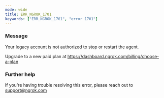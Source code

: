 ```yaml
---
mode: wide
title: ERR_NGROK_1701
keywords: ["ERR_NGROK_1701", "error 1701"]
---
```



### Message

Your legacy account is not authorized to stop or restart the agent.

Upgrade to a new paid plan at https://dashboard.ngrok.com/billing/choose-a-plan

<ErrorDetails />

### Further help

If you're having trouble resolving this error, please reach out to [support@ngrok.com](mailto:support@ngrok.com?subject=Help%20with%20ERR_NGROK_1701)
